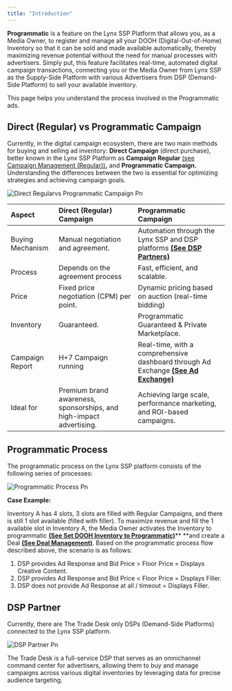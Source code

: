 ```yaml
---
title: "Introduction"
---
```


**Programmatic** is a feature on the Lynx SSP Platform that allows you, as a Media Owner, to register and manage all your DOOH (Digital-Out-of-Home) Inventory so that it can be sold and made available automatically, thereby maximizing revenue potential without the need for manual processes with advertisers. Simply put, this feature facilitates real-time, automated digital campaign transactions, connecting you or the Media Owner from Lynx SSP as the Supply-Side Platform with various Advertisers from DSP (Demand-Side Platform) to sell your available inventory.

This page helps you understand the process involved in the Programmatic ads.

## Direct (Regular) vs Programmatic Campaign

Currently, in the digital campaign ecosystem, there are two main methods for buying and selling ad inventory: **Direct Campaign** (direct purchase), better known in the Lynx SSP Platform as **Campaign Regular** <u>(see Campaign Management (Regular))</u>**,** and **Programmatic Campaign.** Understanding the differences between the two is essential for optimizing strategies and achieving campaign goals.

![Direct Regularvs Programmatic Campaign Pn](/images/programmatic/DirectRegularvsProgrammaticCampaign.png)

| **Aspect**       | **Direct (Regular) Campaign**                                       | **Programmatic Campaign**                                                                                                                                                                                         |
| :--------------- | :------------------------------------------------------------------ | :---------------------------------------------------------------------------------------------------------------------------------------------------------------------------------------------------------------- |
| Buying Mechanism | Manual negotiation and agreement.                                   | Automation through the Lynx SSP and DSP platforms [**<u>(See DSP Partners)</u>**](https://docs.google.com/document/d/1n6tZTWVR0W4hJ79wxaBbyLbRIl3UPT6-gAS4SQFhpj0/edit?tab=t.nxkmabx3m7kv#heading=h.taalf8h46bg6) |
| Process          | Depends on the agreement process                                    | Fast, efficient, and scalable.                                                                                                                                                                                    |
| Price            | Fixed price negotiation (CPM) per point.                            | Dynamic pricing based on auction (real-time bidding)                                                                                                                                                              |
| Inventory        | Guaranteed.                                                         | Programmatic Guaranteed & Private Marketplace.                                                                                                                                                                    |
| Campaign Report  | H+7 Campaign running                                                | Real-time, with a comprehensive dashboard through Ad Exchange [**<u>(See Ad Exchange)</u>**](https://docs.google.com/document/d/1n6tZTWVR0W4hJ79wxaBbyLbRIl3UPT6-gAS4SQFhpj0/edit?tab=t.96cvb7usni9c)             |
| Ideal for        | Premium brand awareness, sponsorships, and high-impact advertising. | Achieving large scale, performance marketing, and ROI-based campaigns.                                                                                                                                            |

## Programmatic Process

The programmatic process on the Lynx SSP platform consists of the following series of processes:

![Programmatic Process Pn](/images/programmatic/ProgrammaticProcess.png)

**Case Example:**

Inventory A has 4 slots, 3 slots are filled with Regular Campaigns, and there is still 1 slot available (filled with filler). To maximize revenue and fill the 1 available slot in Inventory A, the Media Owner activates the Inventory to programmatic [**<u>(See Set DOOH Inventory to Programmatic)</u>**](https://docs.google.com/document/d/1n6tZTWVR0W4hJ79wxaBbyLbRIl3UPT6-gAS4SQFhpj0/edit?tab=t.7c7miyyfcq7u)\*\* \*\*and create a Deal [**<u>(See Deal Management)</u>**](https://docs.google.com/document/d/1n6tZTWVR0W4hJ79wxaBbyLbRIl3UPT6-gAS4SQFhpj0/edit?tab=t.q8f25gp8l18i). Based on the programmatic process flow described above, the scenario is as follows:

1. DSP provides Ad Response and Bid Price \> Floor Price = Displays Creative Content.
2. DSP provides Ad Response and Bid Price \< Floor Price = Displays Filler.
3. DSP does not provide Ad Response at all / timeout = Displays Filler.

## DSP Partner

Currently, there are The Trade Desk only DSPs (Demand-Side Platforms) connected to the Lynx SSP platform.

![DSP Partner Pn](/images/programmatic/DSPPartner.png)

<Card title="The Trade Desk " href="https://www.thetradedesk.com/">
  The Trade Desk is a full-service DSP that serves as an omnichannel command center for advertisers, allowing them to buy and manage campaigns across various digital inventories by leveraging data for precise audience targeting. 
</Card>